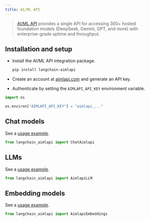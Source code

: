 ```yaml
---
title: AI/ML API
---
```


>[AI/ML API](https://aimlapi.com/app/?utm_source=langchain&utm_medium=github&utm_campaign=integration) provides a single API for accessing 300+ hosted foundation models (DeepSeek, Gemini, GPT, and more) with enterprise-grade uptime and throughput.

## Installation and setup

- Install the AI/ML API integration package.

  ```bash
  pip install langchain-aimlapi
  ```

- Create an account at [aimlapi.com](https://aimlapi.com/app/?utm_source=langchain&utm_medium=github&utm_campaign=integration) and generate an API key.
- Authenticate by setting the `AIMLAPI_API_KEY` environment variable.

```python
import os

os.environ["AIMLAPI_API_KEY"] = "aimlapi_..."
```

## Chat models

See a [usage example](/oss/python/integrations/chat/aimlapi).

```python
from langchain_aimlapi import ChatAimlapi
```

## LLMs

See a [usage example](/oss/python/integrations/llms/aimlapi).

```python
from langchain_aimlapi import AimlapiLLM
```

## Embedding models

See a [usage example](/oss/python/integrations/text_embedding/aimlapi).

```python
from langchain_aimlapi import AimlapiEmbeddings
```
